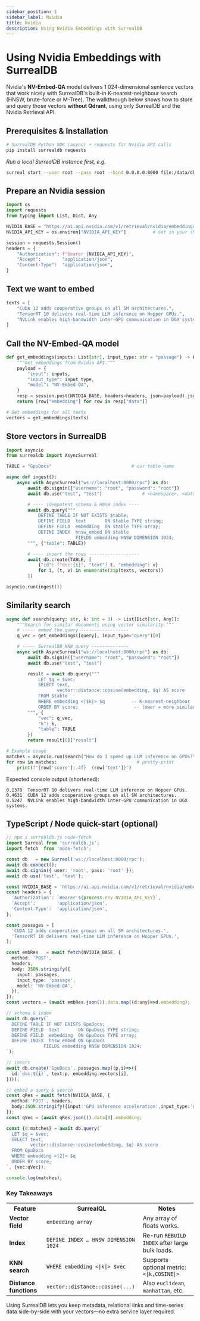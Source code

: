 ```yaml
---
sidebar_position: 1
sidebar_label: Nvidia
title: Nvidia
description: Using Nvidia Embeddings with SurrealDB
---
```



# Using Nvidia Embeddings with **SurrealDB**

Nvidia's **NV-Embed-QA** model delivers 1 024-dimensional sentence vectors that work nicely with SurrealDB's built-in K-nearest-neighbour search (HNSW, brute-force or M-Tree). The walkthrough below shows how to store and query those vectors **without Qdrant**, using only SurrealDB and the Nvidia Retrieval API.

## Prerequisites & Installation

```bash
# SurrealDB Python SDK (async) + requests for Nvidia API calls
pip install surrealdb requests
```

*Run a local SurrealDB instance first, e.g.*

```bash
surreal start --user root --pass root --bind 0.0.0.0:8000 file:/data/db
```

## Prepare an Nvidia session

```python
import os
import requests
from typing import List, Dict, Any

NVIDIA_BASE = "https://ai.api.nvidia.com/v1/retrieval/nvidia/embeddings"
NVIDIA_API_KEY = os.environ["NVIDIA_API_KEY"]          # set in your shell

session = requests.Session()
headers = {
    "Authorization": f"Bearer {NVIDIA_API_KEY}",
    "Accept":        "application/json",
    "Content-Type":  "application/json",
}
```

## Text we want to embed 

```python
texts = [
    "CUDA 12 adds cooperative groups on all SM architectures.",
    "TensorRT 10 delivers real-time LLM inference on Hopper GPUs.",
    "NVLink enables high-bandwidth inter-GPU communication in DGX systems.",
]
```

## Call the NV-Embed-QA model

```python
def get_embeddings(inputs: List[str], input_type: str = "passage") -> List[List[float]]:
    """Get embeddings from Nvidia API."""
    payload = {
        "input": inputs,
        "input_type": input_type,
        "model": "NV-Embed-QA",
    }
    resp = session.post(NVIDIA_BASE, headers=headers, json=payload).json()
    return [row["embedding"] for row in resp["data"]]

# Get embeddings for all texts
vectors = get_embeddings(texts)
```

## Store vectors in SurrealDB

```python
import asyncio
from surrealdb import AsyncSurreal

TABLE = "GpuDocs"                              # our table name

async def ingest():
    async with AsyncSurreal("ws://localhost:8000/rpc") as db:
        await db.signin({"username": "root", "password": "root"})
        await db.use("test", "test")               # <namespace>, <database>

        # ---- idempotent schema & HNSW index ----
        await db.query("""
            DEFINE TABLE IF NOT EXISTS $table;
            DEFINE FIELD  text       ON $table TYPE string;
            DEFINE FIELD  embedding  ON $table TYPE array;
            DEFINE INDEX  hnsw_embed ON $table
                          FIELDS embedding HNSW DIMENSION 1024;
        """, {"table": TABLE})

        # ---- insert the rows -------------------
        await db.create(TABLE, [
            {"id": f"doc:{i}", "text": t, "embedding": v}
            for i, (t, v) in enumerate(zip(texts, vectors))
        ])

asyncio.run(ingest())
```

## Similarity search

```python
async def search(query: str, k: int = 3) -> List[Dict[str, Any]]:
    """Search for similar documents using vector similarity."""
    # ----- embed the query ------------------
    q_vec = get_embeddings([query], input_type="query")[0]

    # ----- SurrealDB KNN query --------------
    async with AsyncSurreal("ws://localhost:8000/rpc") as db:
        await db.signin({"username": "root", "password": "root"})
        await db.use("test", "test")

        result = await db.query("""
            LET $q = $vec;
            SELECT text,
                   vector::distance::cosine(embedding, $q) AS score
            FROM $table
            WHERE embedding <|$k|> $q          -- K-nearest-neighbour
            ORDER BY score;                     -- lower = more similar
        """, {
            "vec": q_vec,
            "k": k,
            "table": TABLE
        })
        return result[0]["result"]

# Example usage
matches = asyncio.run(search("How do I speed up LLM inference on GPUs?"))
for row in matches:                              # pretty-print
    print(f"{row['score']:.4f}  {row['text']}")
```

Expected console output (shortened):

```
0.1378  TensorRT 10 delivers real-time LLM inference on Hopper GPUs.
0.4631  CUDA 12 adds cooperative groups on all SM architectures.
0.5247  NVLink enables high-bandwidth inter-GPU communication in DGX systems.
```


## TypeScript / Node quick-start (optional)

```ts
// npm i surrealdb.js node-fetch
import Surreal from 'surrealdb.js';
import fetch  from 'node-fetch';

const db   = new Surreal('ws://localhost:8000/rpc');
await db.connect();
await db.signin({ user: 'root', pass: 'root' });
await db.use('test', 'test');

const NVIDIA_BASE = 'https://ai.api.nvidia.com/v1/retrieval/nvidia/embeddings';
const headers = {
  'Authorization': `Bearer ${process.env.NVIDIA_API_KEY}`,
  'Accept':        'application/json',
  'Content-Type':  'application/json',
};

const passages = [
  'CUDA 12 adds cooperative groups on all SM architectures.',
  'TensorRT 10 delivers real-time LLM inference on Hopper GPUs.',
];

const embRes   = await fetch(NVIDIA_BASE, {
  method: 'POST',
  headers,
  body: JSON.stringify({
    input: passages,
    input_type: 'passage',
    model: 'NV-Embed-QA',
  }),
});
const vectors = (await embRes.json()).data.map((d:any)=>d.embedding);

// schema & index
await db.query(`
  DEFINE TABLE IF NOT EXISTS GpuDocs;
  DEFINE FIELD  text       ON GpuDocs TYPE string;
  DEFINE FIELD  embedding  ON GpuDocs TYPE array;
  DEFINE INDEX  hnsw_embed ON GpuDocs
              FIELDS embedding HNSW DIMENSION 1024;
`);

// insert
await db.create('GpuDocs', passages.map((p,i)=>({
  id:`doc:${i}`, text:p, embedding:vectors[i],
})));

// embed a query & search
const qRes = await fetch(NVIDIA_BASE, {
  method:'POST', headers,
  body:JSON.stringify({input:'GPU inference acceleration',input_type:'query',model:'NV-Embed-QA'}),
});
const qVec = (await qRes.json()).data[0].embedding;

const {0:matches} = await db.query(`
  LET $q = $vec;
  SELECT text,
         vector::distance::cosine(embedding, $q) AS score
  FROM GpuDocs
  WHERE embedding <|2|> $q
  ORDER BY score;
`, {vec:qVec});

console.log(matches);
```

### Key Takeaways

<table>
  <tr>
    <th>Feature</th>
    <th>SurrealQL</th>
    <th>Notes</th>
  </tr>
  <tr>
    <td><strong>Vector field</strong></td>
    <td><code>embedding array</code></td>
    <td>Any array of floats works.</td>
  </tr>
  <tr>
    <td><strong>Index</strong></td>
    <td><code>DEFINE INDEX … HNSW DIMENSION 1024</code></td>
    <td>Re-run <code>REBUILD INDEX</code> after large bulk loads.</td>
  </tr>
  <tr>
    <td><strong>KNN search</strong></td>
    <td><code>WHERE embedding &lt;|k|&gt; $vec</code></td>
    <td>Supports optional metric: <code>&lt;|k,COSINE|&gt;</code></td>
  </tr>
  <tr>
    <td><strong>Distance functions</strong></td>
    <td><code>vector::distance::cosine(...)</code></td>
    <td>Also <code>euclidean</code>, <code>manhattan</code>, etc.</td>
  </tr>
</table>

Using SurrealDB lets you keep metadata, relational links and time-series data side-by-side with your vectors—no extra service layer required.
